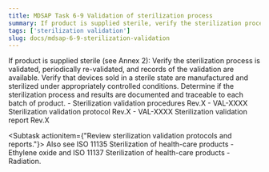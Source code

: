 ```yaml
---
title: MDSAP Task 6-9 Validation of sterilization process
summary: If product is supplied sterile, verify the sterilization process is validated, periodically re-validated, and records of the validation are available. 
tags: ['sterilization validation']
slug: docs/mdsap-6-9-sterilization-validation
---
```


<RegLang>
If product is supplied sterile (see Annex 2):
Verify the sterilization process is validated, periodically re-validated, and records of the validation are available.
Verify that devices sold in a sterile state are manufactured and sterilized under appropriately controlled conditions.
Determine if the sterilization process and results are documented and traceable to each batch of product.
</RegLang>
<QdocList docs={['sterilization validation procedures', 'sterilization validation protocol', 'sterilization validation report']}/>

<ReportLang>
- Sterilization validation procedures Rev.X
- VAL-XXXX Sterilization validation protocol Rev.X
- VAL-XXXX Sterilization validation report Rev.X
</ReportLang>

<Subtask actionitem={"Review sterilization validation protocols and reports."}>
Also see ISO 11135 Sterilization of health-care products - Ethylene oxide and ISO 11137 Sterilization of health-care products - Radiation.
</Subtask>



